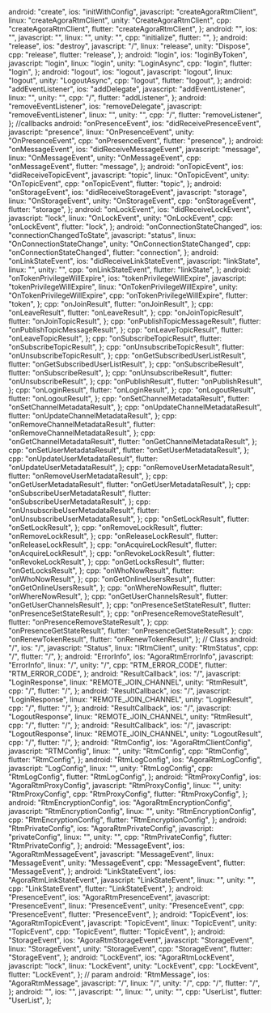   android: "create",
  ios: "initWithConfig",
  javascript: "createAgoraRtmClient",
  linux: "createAgoraRtmClient",
  unity: "CreateAgoraRtmClient",
  cpp: "createAgoraRtmClient",
  flutter: "createAgoraRtmClient",
};
  android: "",
  ios: "",
  javascript: "",
  linux: "",
  unity: "",
  cpp: "initialize",
  flutter: "",
};
  android: "release",
  ios: "destroy",
  javascript: "/",
  linux: "release",
  unity: "Dispose",
  cpp: "release",
  flutter: "release",
};
  android: "login",
  ios: "loginByToken",
  javascript: "login",
  linux: "login",
  unity: "LoginAsync",
  cpp: "login",
  flutter: "login",
};
  android: "logout",
  ios: "logout",
  javascript: "logout",
  linux: "logout",
  unity: "LogoutAsync",
  cpp: "logout",
  flutter: "logout",
};
  android: "addEventListener",
  ios: "addDelegate",
  javascript: "addEventListener",
  linux: "",
  unity: "",
  cpp: "/",
  flutter: "addListener",
};
  android: "removeEventListener",
  ios: "removeDelegate",
  javascript: "removeEventListener",
  linux: "",
  unity: "",
  cpp: "/",
  flutter: "removeListener",
};
//callbacks
  android: "onPresenceEvent",
  ios: "didReceivePresenceEvent",
  javascript: "presence",
  linux: "OnPresenceEvent",
  unity: "OnPresenceEvent",
  cpp: "onPresenceEvent",
  flutter: "presence",
};
  android: "onMessageEvent",
  ios: "didReceiveMessageEvent",
  javascript: "message",
  linux: "OnMessageEvent",
  unity: "OnMessageEvent",
  cpp: "onMessageEvent",
  flutter: "message",
};
  android: "onTopicEvent",
  ios: "didReceiveTopicEvent",
  javascript: "topic",
  linux: "OnTopicEvent",
  unity: "OnTopicEvent",
  cpp: "onTopicEvent",
  flutter: "topic",
};
  android: "onStorageEvent",
  ios: "didReceiveStorageEvent",
  javascript: "storage",
  linux: "OnStorageEvent",
  unity: "OnStorageEvent",
  cpp: "onStorageEvent",
  flutter: "storage",
};
  android: "onLockEvent",
  ios: "didReceiveLockEvent",
  javascript: "lock",
  linux: "OnLockEvent",
  unity: "OnLockEvent",
  cpp: "onLockEvent",
  flutter: "lock",
};
  android: "onConnectionStateChanged",
  ios: "connectionChangedToState",
  javascript: "status",
  linux: "OnConnectionStateChange",
  unity: "OnConnectionStateChanged",
  cpp: "onConnectionStateChanged",
  flutter: "connection",
};
  android: "onLinkStateEvent",
  ios: "didReceiveLinkStateEvent",
  javascript: "linkState",
  linux: "",
  unity: "",
  cpp: "onLinkStateEvent",
  flutter: "linkState",
};
  android: "onTokenPrivilegeWillExpire",
  ios: "tokenPrivilegeWillExpire",
  javascript: "tokenPrivilegeWillExpire",
  linux: "OnTokenPrivilegeWillExpire",
  unity: "OnTokenPrivilegeWillExpire",
  cpp: "onTokenPrivilegeWillExpire",
  flutter: "token",
};
  cpp: "onJoinResult",
  flutter: "onJoinResult",
};
  cpp: "onLeaveResult",
  flutter: "onLeaveResult",
};
  cpp: "onJoinTopicResult",
  flutter: "onJoinTopicResult",
};
  cpp: "onPublishTopicMessageResult",
  flutter: "onPublishTopicMessageResult",
};
  cpp: "onLeaveTopicResult",
  flutter: "onLeaveTopicResult",
};
  cpp: "onSubscribeTopicResult",
  flutter: "onSubscribeTopicResult",
};
  cpp: "onUnsubscribeTopicResult",
  flutter: "onUnsubscribeTopicResult",
};
  cpp: "onGetSubscribedUserListResult",
  flutter: "onGetSubscribedUserListResult",
};
  cpp: "onSubscribeResult",
  flutter: "onSubscribeResult",
};
  cpp: "onUnsubscribeResult",
  flutter: "onUnsubscribeResult",
};
  cpp: "onPublishResult",
  flutter: "onPublishResult",
};
  cpp: "onLoginResult",
  flutter: "onLoginResult",
};
  cpp: "onLogoutResult",
  flutter: "onLogoutResult",
};
  cpp: "onSetChannelMetadataResult",
  flutter: "onSetChannelMetadataResult",
};
  cpp: "onUpdateChannelMetadataResult",
  flutter: "onUpdateChannelMetadataResult",
};
  cpp: "onRemoveChannelMetadataResult",
  flutter: "onRemoveChannelMetadataResult",
};
  cpp: "onGetChannelMetadataResult",
  flutter: "onGetChannelMetadataResult",
};
  cpp: "onSetUserMetadataResult",
  flutter: "onSetUserMetadataResult",
};
  cpp: "onUpdateUserMetadataResult",
  flutter: "onUpdateUserMetadataResult",
};
  cpp: "onRemoveUserMetadataResult",
  flutter: "onRemoveUserMetadataResult",
};
  cpp: "onGetUserMetadataResult",
  flutter: "onGetUserMetadataResult",
};
  cpp: "onSubscribeUserMetadataResult",
  flutter: "onSubscribeUserMetadataResult",
};
  cpp: "onUnsubscribeUserMetadataResult",
  flutter: "onUnsubscribeUserMetadataResult",
};
  cpp: "onSetLockResult",
  flutter: "onSetLockResult",
};
  cpp: "onRemoveLockResult",
  flutter: "onRemoveLockResult",
};
  cpp: "onReleaseLockResult",
  flutter: "onReleaseLockResult",
};
  cpp: "onAcquireLockResult",
  flutter: "onAcquireLockResult",
};
  cpp: "onRevokeLockResult",
  flutter: "onRevokeLockResult",
};
  cpp: "onGetLocksResult",
  flutter: "onGetLocksResult",
};
  cpp: "onWhoNowResult",
  flutter: "onWhoNowResult",
};
  cpp: "onGetOnlineUsersResult",
  flutter: "onGetOnlineUsersResult",
};
  cpp: "onWhereNowResult",
  flutter: "onWhereNowResult",
};
  cpp: "onGetUserChannelsResult",
  flutter: "onGetUserChannelsResult",
};
  cpp: "onPresenceSetStateResult",
  flutter: "onPresenceSetStateResult",
};
  cpp: "onPresenceRemoveStateResult",
  flutter: "onPresenceRemoveStateResult",
};
  cpp: "onPresenceGetStateResult",
  flutter: "onPresenceGetStateResult",
};
  cpp: "onRenewTokenResult",
  flutter: "onRenewTokenResult",
};
// Class
  android: "/",
  ios: "/",
  javascript: "Status",
  linux: "IRtmClient",
  unity: "RtmStatus",
  cpp: "/",
  flutter: "/",
};
  android: "ErrorInfo",
  ios: "AgoraRtmErrorInfo",
  javascript: "ErrorInfo",
  linux: "/",
  unity: "/",
  cpp: "RTM_ERROR_CODE",
  flutter: "RTM_ERROR_CODE",
};
  android: "ResultCallback",
  ios: "/",
  javascript: "LoginResponse",
  linux: "REMOTE_JOIN_CHANNEL",
  unity: "RtmResult<LoginResult>",
  cpp: "/",
  flutter: "/",
};
  android: "ResultCallback",
  ios: "/",
  javascript: "LoginResponse",
  linux: "REMOTE_JOIN_CHANNEL",
  unity: "LoginResult",
  cpp: "/",
  flutter: "/",
};
  android: "ResultCallback",
  ios: "/",
  javascript: "LogoutResponse",
  linux: "REMOTE_JOIN_CHANNEL",
  unity: "RtmResult<LogoutResult>",
  cpp: "/",
  flutter: "/",
};
  android: "ResultCallback",
  ios: "/",
  javascript: "LogoutResponse",
  linux: "REMOTE_JOIN_CHANNEL",
  unity: "LogoutResult",
  cpp: "/",
  flutter: "/",
};
  android: "RtmConfig",
  ios: "AgoraRtmClientConfig",
  javascript: "RTMConfig",
  linux: "",
  unity: "RtmConfig",
  cpp: "RtmConfig",
  flutter: "RtmConfig",
};
  android: "RtmLogConfig",
  ios: "AgoraRtmLogConfig",
  javascript: "LogConfig",
  linux: "",
  unity: "RtmLogConfig",
  cpp: "RtmLogConfig",
  flutter: "RtmLogConfig",
};
  android: "RtmProxyConfig",
  ios: "AgoraRtmProxyConfig",
  javascript: "RtmProxyConfig",
  linux: "",
  unity: "RtmProxyConfig",
  cpp: "RtmProxyConfig",
  flutter: "RtmProxyConfig",
};
  android: "RtmEncryptionConfig",
  ios: "AgoraRtmEncryptionConfig",
  javascript: "RtmEncryptionConfig",
  linux: "",
  unity: "RtmEncryptionConfig",
  cpp: "RtmEncryptionConfig",
  flutter: "RtmEncryptionConfig",
};
  android: "RtmPrivateConfig",
  ios: "AgoraRtmPrivateConfig",
  javascript: "privateConfig",
  linux: "",
  unity: "",
  cpp: "RtmPrivateConfig",
  flutter: "RtmPrivateConfig",
};
  android: "MessageEvent",
  ios: "AgoraRtmMessageEvent",
  javascript: "MessageEvent",
  linux: "MessageEvent",
  unity: "MessageEvent",
  cpp: "MessageEvent",
  flutter: "MessageEvent",
};
  android: "LinkStateEvent",
  ios: "AgoraRtmLinkStateEvent",
  javascript: "LinkStateEvent",
  linux: "",
  unity: "",
  cpp: "LinkStateEvent",
  flutter: "LinkStateEvent",
};
  android: "PresenceEvent",
  ios: "AgoraRtmPresenceEvent",
  javascript: "PresenceEvent",
  linux: "PresenceEvent",
  unity: "PresenceEvent",
  cpp: "PresenceEvent",
  flutter: "PresenceEvent",
};
  android: "TopicEvent",
  ios: "AgoraRtmTopicEvent",
  javascript: "TopicEvent",
  linux: "TopicEvent",
  unity: "TopicEvent",
  cpp: "TopicEvent",
  flutter: "TopicEvent",
};
  android: "StorageEvent",
  ios: "AgoraRtmStorageEvent",
  javascript: "StorageEvent",
  linux: "StorageEvent",
  unity: "StorageEvent",
  cpp: "StorageEvent",
  flutter: "StorageEvent",
};
  android: "LockEvent",
  ios: "AgoraRtmLockEvent",
  javascript: "lock",
  linux: "LockEvent",
  unity: "LockEvent",
  cpp: "LockEvent",
  flutter: "LockEvent",
};
// param
  android: "RtmMessage",
  ios: "AgoraRtmMessage",
  javascript: "/",
  linux: "/",
  unity: "/",
  cpp: "/",
  flutter: "/",
};
  android: "",
  ios: "",
  javascript: "",
  linux: "",
  unity: "",
  cpp: "UserList",
  flutter: "UserList",
};
